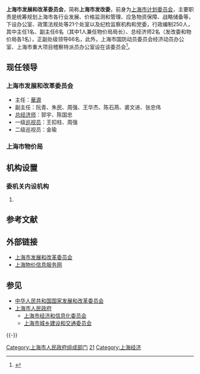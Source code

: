 {{Infobox PRCG
|机构名称 = 上海市发展和改革委员会
|加挂牌子 = 上海市物价局
|标志1 = Red_star.svg
|标志1说明 = [[s:国务院关于国家行政机关和企业事业单位社会团体印章管理的规定|1999年规定]]：[[印章|印章]][[直径|直径]]?厘米，中央刊[[五角星|五角星]]，由[[上海市人民政府|上海市人民政府]]制发。
|标志2=
|标志2说明=
|职位1=主任
|人员1=[[华源|华　源]]
|职位2=副主任
|人员2=[[阮青|阮　青]]{{wrap}}[[朱民_(1968年)|朱　民]]{{wrap}}[[周强|周　强]]{{wrap}}[[王华杰_(1973年)|王华杰]]{{wrap}}[[陈石燕|陈石燕]]{{wrap}}[[裘文进|裘文进]]{{wrap}}[[张忠伟|张忠伟]]
|人数2=7
|职位3=发改委总[[经济师|经济师]]
|人员3=[[郭宇|郭　宇]]{{wrap}}[[陈国忠|陈国忠]]
|人数3=2
|职位4=一级[[巡视员|巡视员]]
|人员4=[[王扣柱|王扣柱]]{{wrap}}[[周强|周　强]]
|人数4=2
|职位5=二级巡视员
|人员5=[[金瑜|金　瑜]]
|业务上级=[[中华人民共和国国家发展和改革委员会|中华人民共和国国家发展和改革委员会]]
|组织上级=[[上海市人民政府|上海市人民政府]]
|机构类型=[[:分类:上海市人民政府组成部门|上海市人民政府组成部门]]
|行政级别=正地厅级
|成立时间=
|被接替者=[[上海市发展计划委员会|上海市发展计划委员会]]
|场所1=办公地点1
|地址1=[[上海市|上海市]][[黄浦区|黄浦区]][[人民大道|人民大道]]200号
|场所2=办公地点2
|地址2=[[上海市|上海市]][[黄浦区|黄浦区]][[威海路|威海路]]48号
|官网 = [http://fgw.sh.gov.cn/ fgw.sh.gov.cn]
}}

'''上海市发展和改革委员会'''，简称'''上海市发改委'''，前身为[[上海市计划委员会|上海市计划委员会]]，主要职责是统筹规划上海市各行业发展、价格监测和管理、应急物资保障、战略储备等，下设办公室、政策法规处等21个处室以及纪检监察机构和党委，行政编制250人，其中主任1名、副主任6名（其中1人兼任物价局局长）、总经济师2名（发改委和物价局各1名），正副处级领导66名，此外，上海市国防动员委员会经济动员办公室、上海市重大项目稽察特派员办公室设在该委员会<ref>{{Cite web |url=http://fgw.sh.gov.cn/main?main_colid=319&top_id=312&main_artid=13643 |title=上海市人民政府办公厅关于印发上海市发展和改革委员会主要职责内设机构和人员编制规定的通知 |accessdate=2010-03-22 |archive-date=2012-07-18 |archive-url=https://archive.is/20120718223829/http://fgw.sh.gov.cn/main?main_colid=319&top_id=312&main_artid=13643 |dead-url=no }}</ref>。

==现任领导==
===上海市发展和改革委员会===
*主任：[[華源|華源]]
*副主任：阮青、朱民、周强、王华杰、陈石燕、裘文进、张忠伟
*[[总经济师|总经济师]]：郭宇、陈国忠
*一级[[巡视员|巡视员]]：王扣柱、周强
*二级巡视员：金瑜

===上海市物价局===

== 机构设置 ==
=== 委机关内设机构 ===
#

== 参考文献 ==
{{Reflist}}

==外部链接==
*[https://web.archive.org/web/20190409165109/http://www.shdrc.gov.cn/ 上海市发展和改革委员会]
*[https://web.archive.org/web/20081217090024/http://www.wj.sh.cn/ 上海物价信息服务网]

== 参见 ==
{{Portal box|中华人民共和国|上海|经济}}
* [[中华人民共和国国家发展和改革委员会|中华人民共和国国家发展和改革委员会]]
* [[上海市人民政府|上海市人民政府]]
** [[上海市经济和信息化委员会|上海市经济和信息化委员会]]
** [[上海市城乡建设和交通委员会|上海市城乡建设和交通委员会]]

{{-}}
{{上海市人民政府}}

[[Category:上海市人民政府组成部门|Category:上海市人民政府组成部门]]
[[Category:省级发展和改革委员会|21]]
[[Category:上海经济|Category:上海经济]]